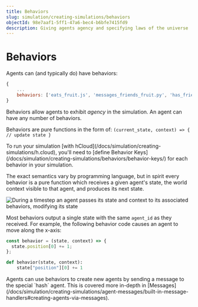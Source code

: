 ```yaml
---
title: Behaviors
slug: simulation/creating-simulations/behaviors
objectId: 98e7aaf1-5ff1-47a6-bec4-b6bfe7415fd9
description: Giving agents agency and specifying laws of the universe
---
```


# Behaviors

Agents can \(and typically do\) have behaviors:

```javascript
{
    ...
    behaviors: ['eats_fruit.js', 'messages_friends_fruit.py', 'has_friends.js']
}
```

Behaviors allow agents to exhibit _agency_ in the simulation. An agent can have any number of behaviors.

Behaviors are pure functions in the form of: `(current_state, context) => { // update state }`

<Hint style="warning">
  To run your simulation [with
  hCloud](/docs/simulation/creating-simulations/h.cloud), you'll need to [define
  Behavior Keys](/docs/simulation/creating-simulations/behaviors/behavior-keys/)
  for each behavior in your simulation.
</Hint>

The exact semantics vary by programming language, but in spirit every behavior is a pure function which receives a given agent's state, the world context visible to that agent, and produces its next state.

![During a timestep an agent passes its state and context to its associated behaviors, modifying its state](https://cdn-us1.hash.ai/site/docs/untitled-4-.png)

Most behaviors output a single state with the same `agent_id` as they received. For example, the following behavior code causes an agent to move along the x-axis:

<Tabs>
<Tab title="JavaScript" >

```javascript
const behavior = (state, context) => {
  state.position[0] += 1;
};
```

</Tab >

<Tab title="Python" >

```python
def behavior(state, context):
    state["position"][0] += 1
```

</Tab>
</Tabs>

<Hint style="info">
  Agents can use behaviors to create new agents by sending a message to the
  special `hash` agent. This is covered more in-depth in
  [Messages](/docs/simulation/creating-simulations/agent-messages/built-in-message-handlers#creating-agents-via-messages).
</Hint>
